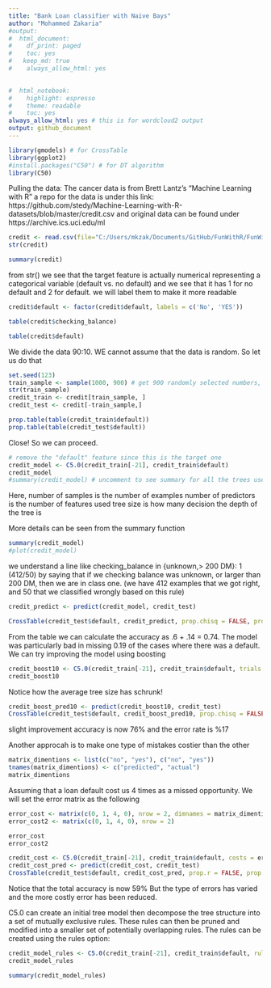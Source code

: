 ```yaml
---
title: "Bank Loan classifier with Naive Bays"
author: "Mohammed Zakaria"
#output:
#  html_document:
#    df_print: paged
#    toc: yes
#   keep_md: true
#    always_allow_html: yes

  
#  html_notebook:
#    highlight: espresso
#    theme: readable
#    toc: yes
always_allow_html: yes # this is for wordcloud2 output
output: github_document
---
```




```r
library(gmodels) # for CrossTable
library(ggplot2)
#install.packages("C50") # for DT algorithm
library(C50)
```


Pulling the data: The cancer data is from Brett Lantz's "Machine Learning with R" a repo for the data is under this link: https://github.com/stedy/Machine-Learning-with-R-datasets/blob/master/credit.csv and original data can be found under https://archive.ics.uci.edu/ml

```r
credit <- read.csv(file="C:/Users/mkzak/Documents/GitHub/FunWithR/FunWithR/3_DT/Data/credit.csv", stringsAsFactors = FALSE)
str(credit)

summary(credit)
```

from str() we see that the target feature is actually numerical representing a categorical variable (default vs. no default) and we see that it has 1 for no default and 2 for default. we will label them to make it more readable
```r
credit$default <- factor(credit$default, labels = c('No', 'YES'))


```


```r
table(credit$checking_balance)

table(credit$default)

```

We divide the data 90:10. WE cannot assume that the data is random. So let us do that

```r
set.seed(123)
train_sample <- sample(1000, 900) # get 900 randomly selected numbers, each between 0 and 1000
str(train_sample)
credit_train <- credit[train_sample, ]
credit_test <- credit[-train_sample,]
```


```r
prop.table(table(credit_train$default))
prop.table(table(credit_test$default))

```

Close! So we can proceed.

```r
# remove the "default" feature since this is the target one
credit_model <- C5.0(credit_train[-21], credit_train$default)
credit_model
#summary(credit_model) # uncomment to see summary for all the trees used
```

Here, number of samples is the number of examples
number of predictors is the number of features used
tree size is how many decision the depth of the tree is

More details can be seen from the summary function
```r
summary(credit_model)
#plot(credit_model)
```

we understand a line like
checking_balance in {unknown,> 200 DM}: 1 (412/50)
by saying that if we checking balance was unknown, or larger than 200 DM, then we are in class one. (we have 412 examples that we got right, and 50 that we classified wrongly based on this rule)

```r
credit_predict <- predict(credit_model, credit_test)
```


```r
CrossTable(credit_test$default, credit_predict, prop.chisq = FALSE, prop.c = FALSE, prop.r = FALSE, prop.t = TRUE, dnn = c('actual defualt','predicted default')) # prop.c is for proportionaliy calculation per column
```

From the table we can calculate the accuracy as .6 + .14 = 0.74. The model was particularly bad in missing 0.19 of the cases where there was a default. We can try improving the model using boosting

```r
credit_boost10 <- C5.0(credit_train[-21], credit_train$default, trials = 10)
credit_boost10
```
Notice how the average tree size has schrunk! 

```r
credit_boost_pred10 <- predict(credit_boost10, credit_test)
CrossTable(credit_test$default, credit_boost_pred10, prop.chisq = FALSE, prop.c = FALSE, prop.r = FALSE, prop.t = TRUE, dnn = c('actual defualt','predicted default')) # prop.c is for proportionaliy calculation per column
```

slight improvement accuracy is now 76% and the error rate is %17

Another approcah is to make one type of mistakes costier than the other
```r
matrix_dimentions <- list(c("no", "yes"), c("no", "yes"))
tnames(matrix_dimentions) <- c("predicted", "actual")
matrix_dimentions


```

Assuming that a loan default cost us 4 times as a missed opportunity. We will set the error matrix as the following
```r
error_cost <- matrix(c(0, 1, 4, 0), nrow = 2, dimnames = matrix_dimentions) ## causes problem (trees won't grow), had to do it without dimnames!
error_cost2 <- matrix(c(0, 1, 4, 0), nrow = 2)

error_cost
error_cost2
```



```r
credit_cost <- C5.0(credit_train[-21], credit_train$default, costs = error_cost2)
credit_cost_pred <- predict(credit_cost, credit_test)
CrossTable(credit_test$default, credit_cost_pred, prop.r = FALSE, prop.c = FALSE, prop.chisq = FALSE, dnn = c('actual default', 'predicted default'))

```
Notice that the total accuracy is now 59% But the type of errors has varied and the more costly error has been reduced. 


C5.0 can create an initial tree model then decompose the tree structure into a set of mutually exclusive rules. These rules can then be pruned and modified into a smaller set of potentially overlapping rules. The rules can be created using the rules option:

```r
credit_model_rules <- C5.0(credit_train[-21], credit_train$default, rules = TRUE)
credit_model_rules
```

```r
summary(credit_model_rules)
```

